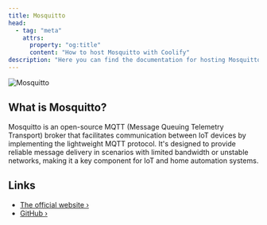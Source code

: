 ```yaml
---
title: Mosquitto
head:
  - tag: "meta"
    attrs:
      property: "og:title"
      content: "How to host Mosquitto with Coolify"
description: "Here you can find the documentation for hosting Mosquitto with Coolify."
---
```



<Badge text="One-click setup." variant="note" size="large" />

![Mosquitto](https://raw.githubusercontent.com/eclipse-mosquitto/mosquitto/refs/heads/master/logo/mosquitto-text-below.svg)

## What is Mosquitto?

Mosquitto is an open-source MQTT (Message Queuing Telemetry Transport) broker that facilitates communication between IoT devices by implementing the lightweight MQTT protocol. It's designed to provide reliable message delivery in scenarios with limited bandwidth or unstable networks, making it a key component for IoT and home automation systems.

## Links

- [The official website ›](https://mosquitto.org/)
- [GitHub ›](https://github.com/eclipse/mosquitto)
